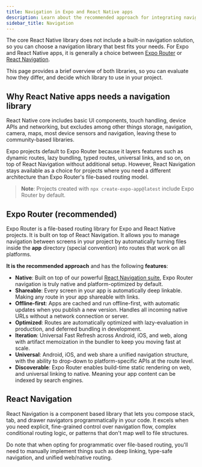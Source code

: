 ```yaml
---
title: Navigation in Expo and React Native apps
description: Learn about the recommended approach for integrating navigation in an Expo and React Native project.
sidebar_title: Navigation
---
```




The core React Native library does not include a built-in navigation solution, so you can choose a navigation library that best fits your needs. For Expo and React Native apps, it is generally a choice between [Expo Router](/router/introduction/) or [React Navigation](https://reactnavigation.org/).

This page provides a brief overview of both libraries, so you can evaluate how they differ, and decide which library to use in your project.

## Why React Native apps needs a navigation library

React Native core includes basic UI components, touch handling, device APIs and networking, but excludes among other things storage, navigation, camera, maps, most device sensors and navigation, leaving these to community-based libraries.

Expo projects default to Expo Router because it layers features such as dynamic routes, lazy bundling, typed routes, universal links, and so on, on top of React Navigation without additional setup. However, React Navigation stays available as a choice for projects where you need a different architecture than Expo Router's file-based routing model.

> **Note**: Projects created with `npx create-expo-app@latest` include Expo Router by default.

## Expo Router (recommended)

Expo Router is a file-based routing library for Expo and React Native projects. It is built on top of React Navigation. It allows you to manage navigation between screens in your project by automatically turning files inside the **app** directory (special convention) into routes that work on all platforms.

**It is the recommended approach** and has the following **features**:

- **Native**: Built on top of our powerful [React Navigation suite](https://reactnavigation.org/), Expo Router navigation is truly native and platform-optimized by default.
- **Shareable**: Every screen in your app is automatically deep linkable. Making any route in your app shareable with links.
- **Offline-first**: Apps are cached and run offline-first, with automatic updates when you publish a new version. Handles all incoming native URLs without a network connection or server.
- **Optimized**: Routes are automatically optimized with lazy-evaluation in production, and deferred bundling in development.
- **Iteration**: Universal Fast Refresh across Android, iOS, and web, along with artifact memoization in the bundler to keep you moving fast at scale.
- **Universal**: Android, iOS, and web share a unified navigation structure, with the ability to drop-down to platform-specific APIs at the route level.
- **Discoverable**: Expo Router enables build-time static rendering on web, and universal linking to native. Meaning your app content can be indexed by search engines.

<BoxLink
  title="Introduction to Expo Router"
  description="Expo Router is an open-source routing library for Universal React Native applications built with Expo."
  Icon={BookOpen02Icon}
  href="/router/introduction/"
/>

<BoxLink
  title="Installation"
  description="Learn how to quickly get started by creating a new project with Expo Router or adding the library to an existing project."
  Icon={BookOpen02Icon}
  href="/router/installation/"
/>

<BoxLink
  title="Core concepts"
  description="Learn about the core concepts of file-based routing in Expo."
  Icon={BookOpen02Icon}
  href="/router/basics/core-concepts/"
/>

## React Navigation

React Navigation is a component based library that lets you compose stack, tab, and drawer navigators programmatically in your code. It excels when you need explicit, fine-grained control over navigation flow, complex conditional routing logic, or patterns that don't map well to file structures.

Do note that when opting for programmatic over file-based routing, you'll need to manually implement things such as deep linking, type-safe navigation, and unified web/native routing.

<BoxLink
  title="React Navigation: Getting started"
  description="Learn how to get started with React Navigation."
  Icon={BookOpen02Icon}
  href="https://reactnavigation.org/docs/getting-started"
/>
